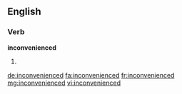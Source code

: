 ==English==

===Verb===
'''inconvenienced'''

# {{en-past of|inconvenience}}

[[de:inconvenienced]]
[[fa:inconvenienced]]
[[fr:inconvenienced]]
[[mg:inconvenienced]]
[[vi:inconvenienced]]